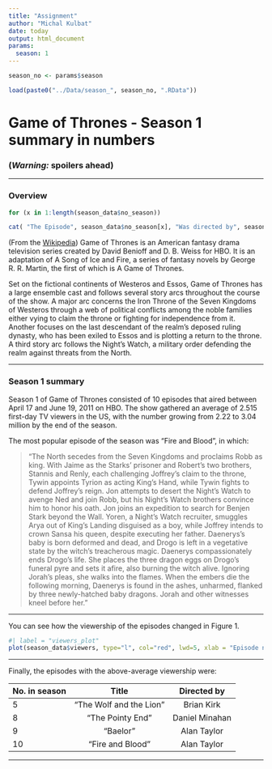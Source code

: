 ```yaml
---
title: "Assignment"
author: "Michal Kulbat"
date: today
output: html_document
params:
  season: 1
---
```


```r
season_no <- params$season

load(paste0("../Data/season_", season_no, ".RData"))
```

# Game of Thrones - Season 1 summary in numbers

### **(*Warning:* spoilers ahead)**

------------------------------------------------------------------------

### Overview

```r

for (x in 1:length(season_data$no_season))

cat( "The Episode", season_data$no_season[x], "Was directed by", season_data$directed_by[x], "and had a premiere on", season_data$premiere_date[x], ".\n\n")
```

(From the [Wikipedia](https://en.wikipedia.org/wiki/Game_of_Thrones#Premise)) Game of Thrones is an American fantasy drama television series created by David Benioff and D. B. Weiss for HBO. It is an adaptation of A Song of Ice and Fire, a series of fantasy novels by George R. R. Martin, the first of which is A Game of Thrones.

Set on the fictional continents of Westeros and Essos, Game of Thrones has a large ensemble cast and follows several story arcs throughout the course of the show. A major arc concerns the Iron Throne of the Seven Kingdoms of Westeros through a web of political conflicts among the noble families either vying to claim the throne or fighting for independence from it. Another focuses on the last descendant of the realm's deposed ruling dynasty, who has been exiled to Essos and is plotting a return to the throne. A third story arc follows the Night's Watch, a military order defending the realm against threats from the North.

------------------------------------------------------------------------

### Season 1 summary

Season 1 of Game of Thrones consisted of 10 episodes that aired between April 17 and June 19, 2011 on HBO. The show gathered an average of 2.515 first-day TV viewers in the US, with the number growing from 2.22 to 3.04 million by the end of the season.

The most popular episode of the season was "Fire and Blood", in which:

> "The North secedes from the Seven Kingdoms and proclaims Robb as king. With Jaime as the Starks' prisoner and Robert's two brothers, Stannis and Renly, each challenging Joffrey's claim to the throne, Tywin appoints Tyrion as acting King's Hand, while Tywin fights to defend Joffrey's reign. Jon attempts to desert the Night's Watch to avenge Ned and join Robb, but his Night's Watch brothers convince him to honor his oath. Jon joins an expedition to search for Benjen Stark beyond the Wall. Yoren, a Night's Watch recruiter, smuggles Arya out of King's Landing disguised as a boy, while Joffrey intends to crown Sansa his queen, despite executing her father. Daenerys's baby is born deformed and dead, and Drogo is left in a vegetative state by the witch's treacherous magic. Daenerys compassionately ends Drogo's life. She places the three dragon eggs on Drogo's funeral pyre and sets it afire, also burning the witch alive. Ignoring Jorah's pleas, she walks into the flames. When the embers die the following morning, Daenerys is found in the ashes, unharmed, flanked by three newly-hatched baby dragons. Jorah and other witnesses kneel before her."

------------------------------------------------------------------------

You can see how the viewership of the episodes changed in Figure 1.

```r
#| label = "viewers_plot"
plot(season_data$viewers, type="l", col="red", lwd=5, xlab = "Episode number", ylab = "1st day TV viewers in the US (millions)")
```

------------------------------------------------------------------------

Finally, the episodes with the above-average viewership were:

| No. in season |          Title          |  Directed by   |
|:--------------|:-----------------------:|:--------------:|
| 5             | "The Wolf and the Lion" |   Brian Kirk   |
| 8             |    "The Pointy End"     | Daniel Minahan |
| 9             |        "Baelor"         |  Alan Taylor   |
| 10            |    "Fire and Blood"     |  Alan Taylor   |

------------------------------------------------------------------------


